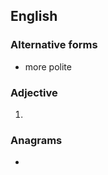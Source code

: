 ==English==

===Alternative forms===
* more polite

===Adjective===
{{head|en|comparative adjective}}

# {{en-comparative of|polite}}

===Anagrams===
* {{anagrams|en|a=eiloprt|Triple-O|petroil|piloter|repilot|triple O|tripole}}